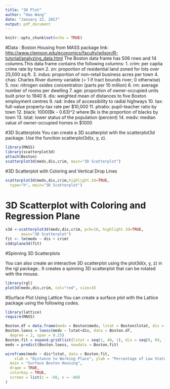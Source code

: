 ---
title: "3D Plot"
author: "Hao Wang"
date: "January 22, 2017"
output: pdf_document
---

```{r setup, include=FALSE}
knitr::opts_chunk$set(echo = TRUE)
```


#Data : Boston Housing from MASS package
link: <http://www.clemson.edu/economics/faculty/wilson/R-tutorial/analyzing_data.html>
The Boston data frame has 506 rows and 14 columns.This data frame contains the following columns:
1. crim:
     per capita crime rate by town 
2. zn: 
    proportion of residential land zoned for lots over 25,000 sq.ft. 
3. indus: 
    proportion of non-retail business acres per town 
4. chas: 
    Charles River dummy variable (= 1 if tract bounds river; 0 otherwise) 
5. nox: 
    nitrogen oxides concentration (parts per 10 million) 
6. rm: 
    average number of rooms per dwelling 
7. age: 
    proportion of owner-occupied units built prior to 1940 
8. dis: 
    weighted mean of distances to five Boston employment centres 
9. rad: 
    index of accessibility to radial highways 
10. tax: 
    full-value property-tax rate per $10,000 
11. ptratio: 
    pupil-teacher ratio by town 
12. black:
    1000(Bk - 0.63)^2 where Bk is the proportion of blacks by town 
13. lstat: 
    lower status of the population (percent) 
14. medv:
    median value of owner-occupied homes in $1000 





#3D Scatterplots
You can create a 3D scatterplot with the scatterplot3d package. Use the function scatterplot3d(x, y, z).
```{r, warning=FALSE}
library(MASS)
library(scatterplot3d)
attach(Boston)
scatterplot3d(medv,dis,crim, main="3D Scatterplot")
```


#3D Scatterplot with Coloring and Vertical Drop Lines

```{r}
scatterplot3d(medv,dis,crim,highlight.3d=TRUE,
  type="h", main="3D Scatterplot")
```
 
 
 

# 3D Scatterplot with Coloring and Regression Plane 

```{r}
s3d <-scatterplot3d(medv,dis,crim, pch=16, highlight.3d=TRUE,
       main="3D Scatterplot")
fit <- lm(medv ~ dis + crim) 
s3d$plane3d(fit)
```



#Spinning 3D Scatterplots

You can also create an interactive 3D scatterplot using the plot3d(x, y, z) in the rgl package.. It creates a spinning 3D scatterplot that can be rotated with the mouse. 

```{r}
library(rgl)
plot3d(medv,dis,crim, col="red", size=3)
```

#Surface Plot Using Lattice
You can create a surface plot with the Lattice package using the following codes.

```{r}
library(lattice)
require(MASS)

Boston.df = data.frame(medv = Boston$medv, lstat = Boston$lstat, dis = Boston$dis)
Boston.loess = loess(medv ~ lstat+dis, data = Boston.df,
  degree = 2, span = 0.25)
Boston.fit = expand.grid(list(lstat = seq(1, 40, 1), dis = seq(0, 89, 1)))
medv = predict(Boston.loess, newdata = Boston.fit)

wireframe(medv ~ dis*lstat, data = Boston.fit,
    xlab = "Distance to Working Place", ylab = "Percentage of Low Status Population",
  main = "Surface Boston Housing",
  drape = TRUE,
  colorkey = TRUE,
  screen = list(z = -60, x = -60)
) 
```


 
